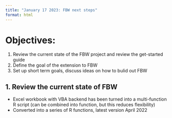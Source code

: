 ```yaml
---
title: "January 17 2023: FBW next steps"
format: html
---
```


# Objectives: 

1. Review the current state of the FBW project and review the get-started guide
2. Define the goal of the extension to FBW
3. Set up short term goals, discuss ideas on how to bulid out FBW 

## 1. Review the current state of FBW

* Excel workbook with VBA backend has been turned into a multi-function R script (can be combined into function, but this reduces flexibility)
* Converted into a series of R functions, latest version April 2022
